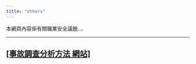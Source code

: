 ```yaml
---
title: "others" 
---
```


本網頁內容係有關職業安全議題....

------------------------------------------------------------------------

## [\[事故調查分析方法 網站\]](https://peter7336959.github.io/test2/index.html) {#sec-事故調查分析方法-網站}
